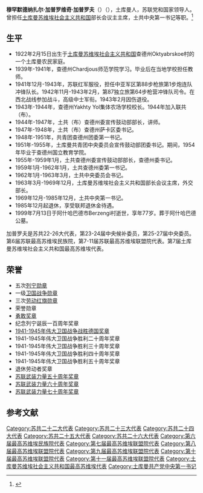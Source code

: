 {{Infobox Officeholder
| name        = 穆罕默德纳扎尔·加普罗维奇·加普罗夫
|original_name= Мухамедназар Гапурович Гапуров
| image       = Gapurov1.jpg
| office      = [[土库曼苏维埃社会主义共和国|土库曼苏维埃社会主义共和国]]部长会议主席
| term_start  = 1963年3月26日
| term_end    = 1969年12月25日
| predecessor = [[阿布迪·安纳利耶维奇·安纳利耶夫|阿布迪·安纳利耶维奇·安纳利耶夫]]
| successor   = [[奥拉兹·纳扎罗维奇·奥拉兹穆哈梅多夫|奥拉兹·纳扎罗维奇·奥拉兹穆哈梅多夫]]
| office1      = [[土库曼共产党|土库曼共产党]]中央第一书记
| term_start1  = 1969年12月24日
| term_end1    = 1985年12月21日
| predecessor1 = [[巴利什·奥维佐维奇·奥维佐夫|巴利什·奥维佐维奇·奥维佐夫]]
| successor1   = [[萨帕尔穆拉特·阿塔耶维奇·尼亚佐夫|萨帕尔穆拉特·阿塔耶维奇·尼亚佐夫]]
| birth_date  = {{Birth date|df=yes|1922|2|15}}
| birth_place = {{flag|Russian SFSR|1918}}[[突厥斯坦苏维埃社会主义自治共和国|突厥斯坦苏维埃社会主义自治共和国]]查德州Oktyabrskoe村
| death_date  = {{death date and age|1999|7|13|1922|2|15|df=y}}
| death_place = {{flag|土库曼}}[[阿什哈巴德|阿什哈巴德]]市Berzengi村。
| nationality ={{flag|Russian SFSR|1918}}（1922）<br>{{URS}}（1922-1991）<br>{{flag|土库曼}}（1991-1999）
| party       = [[土库曼共产党|土库曼共产党]]
|awards={{{!}} style="background: transparent"
{{!}} {{列宁勋章}} {{!}}{{!}} {{列宁勋章}} {{!}}{{!}} {{列宁勋章}} {{!}}{{!}} {{列宁勋章}}
{{!}}-
{{!}} {{列宁勋章}} {{!}}{{!}} {{一级卫国战争勋章}} {{!}}{{!}} {{劳动红旗勋章}}{{!}}{{!}}{{劳动红旗勋章}}
{{!}}-
{{!}}{{劳动红旗勋章}}{{!!}}{{苏联荣誉勋章}}{{!!}}{{勇敢奖章}}{{!!}}{{纪念列宁诞辰一百周年奖章}}
{{!}}-
{{!}}{{卫国战争战胜德国奖章}}{{!!}}{{卫国战争胜利二十周年奖章}}{{!!}}{{卫国战争胜利三十周年奖章}} {{!!}}{{卫国战争胜利四十周年奖章}} 
{{!}}-
{{!}}{{卫国战争胜利五十周年奖章}}{{!!}}{{苏联武装力量五十周年奖章}}{{!!}}{{苏联武装力量六十周年奖章}}{{!!}}{{苏联武装力量七十周年奖章}}
{{!}}-
{{!}}{{退休劳动者奖章}}
{{!}}}
}}
'''穆罕默德纳扎尔·加普罗维奇·加普罗夫'''（{{lang-ru|Мухамедназар Гапурович Гапуров}}）（{{bd|1922年|2月15日|1999年|7月13日}}），土库曼人，苏联党和国家领导人。曾担任[[土库曼苏维埃社会主义共和国|土库曼苏维埃社会主义共和国]]部长会议主主席，土共中央第一书记等职。<ref>{{Cite web|title=Справочник по истории Коммунистической партии и Советского Союза 1898 - 1991|url=http://www.knowbysight.info/GGG/00074.asp}}</ref>

== 生平 ==
* 1922年2月15日出生于[[土库曼苏维埃社会主义共和国|土库曼苏维埃社会主义共和国]]查德州Oktyabrskoe村的一个土库曼农民家庭。
* 1939年-1941年，查德州Chardjous师范学院学习。毕业后在当地学校担任教师。
* 1941年12月-1943年，苏联红军服役，担任中亚军区第88步枪旅第1步炮连队冲锋队长。1942年11月-1943年2月，第87独立旅第64步枪营冲锋队司令。在西北战线参加战斗，高级中士军衔。1943年2月因伤退役。
* 1943年-1944年，查德州Yakhty Yol集体农场学校校长。1944年加入联共（布）。
* 1944年-1947年，土共（布）查德州委宣传鼓动部部长，讲师。
* 1947年-1948年，土共（布）查德州萨卡区委书记。
* 1948年-1951年，共青团查德州团委第一书记。
* 1951年-1955年，土库曼共青团中央委员会宣传鼓动部团委书记。期间，1954年毕业于查德州国立教育学院。
* 1955年-1959年1月，土共查德州委宣传鼓动部部长，查德州委书记。
* 1959年1月-1962年1月，土共查德州委第一书记。
* 1962年1月-1963年3月，土共中央委员会书记。
* 1963年3月-1969年12月，土库曼苏维埃社会主义共和国部长会议主席，外交部长。
* 1969年12月-1985年12月，土共中央第一书记。
* 1985年12月起退休，享受联邦退休金待遇。
* 1999年7月13日于阿什哈巴德市Berzengi村逝世，享年77岁。葬于阿什哈巴德公墓。
加普罗夫是苏共22-26大代表，第23-24届中央候补委员，第25-27届中央委员。第6届苏联最高苏维埃民族院，第7-11届苏联最高苏维埃联盟院代表。第7届土库曼苏维埃社会主义共和国最高苏维埃代表。

== 荣誉 ==
* 五次[[列宁勋章|列宁勋章]]
* 一级[[卫国战争勋章|卫国战争勋章]]
* 三次[[劳动红旗勋章|劳动红旗勋章]]
* 荣誉勋章
* [[勇敢奖章|勇敢奖章]]
* 纪念列宁诞辰一百周年奖章
* [[1941-1945年伟大卫国战争战胜德国奖章|1941-1945年伟大卫国战争战胜德国奖章]]
* 1941-1945年伟大卫国战争胜利二十周年奖章
* 1941-1945年伟大卫国战争胜利三十周年奖章
* 1941-1945年伟大卫国战争胜利四十周年奖章
* 1941-1945年伟大卫国战争胜利五十周年奖章
* 退休劳动者奖章
* [[苏联武装力量五十周年奖章|苏联武装力量五十周年奖章]]
* [[苏联武装力量六十周年奖章|苏联武装力量六十周年奖章]]
* [[苏联武装力量七十周年奖章|苏联武装力量七十周年奖章]]

== 参考文献 ==
{{Reflist}}


[[Category:苏共二十二大代表|Category:苏共二十二大代表]]
[[Category:苏共二十三大代表|Category:苏共二十三大代表]]
[[Category:苏共二十四大代表|Category:苏共二十四大代表]]
[[Category:苏共二十五大代表|Category:苏共二十五大代表]]
[[Category:苏共二十六大代表|Category:苏共二十六大代表]]
[[Category:第六届最高苏维埃民族院代表|Category:第六届最高苏维埃民族院代表]]
[[Category:第七届最高苏维埃联盟院代表|Category:第七届最高苏维埃联盟院代表]]
[[Category:第八届最高苏维埃联盟院代表|Category:第八届最高苏维埃联盟院代表]]
[[Category:第九届最高苏维埃联盟院代表|Category:第九届最高苏维埃联盟院代表]]
[[Category:第十届最高苏维埃联盟院代表|Category:第十届最高苏维埃联盟院代表]]
[[Category:第十一届最高苏维埃联盟院代表|Category:第十一届最高苏维埃联盟院代表]]
[[Category:土库曼苏维埃社会主义共和国最高苏维埃代表|Category:土库曼苏维埃社会主义共和国最高苏维埃代表]]
[[Category:土库曼共产党中央第一书记|Category:土库曼共产党中央第一书记]]